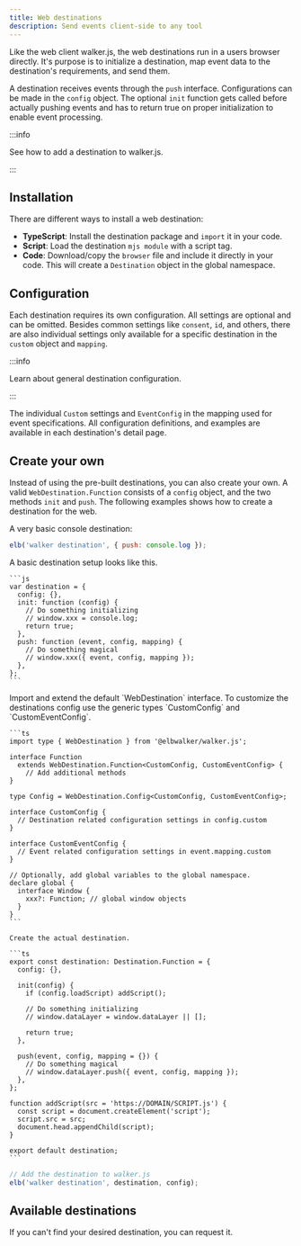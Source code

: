```yaml
---
title: Web destinations
description: Send events client-side to any tool
---
```



Like the&nbsp;<Link to="../../clients/walkerjs">web client walker.js</Link>, the
web destinations run in a users browser directly. It's purpose is to initialize
a destination, <Link to="../destinations/#mapping">map event</Link> data to the
destination's requirements, and send them.

A destination receives events through the `push` interface. Configurations can
be made in the `config` object. The optional `init` function gets called before
actually pushing events and has to return true on proper initialization to
enable event processing.

:::info

See how to&nbsp;<Link to="../../clients/walkerjs/commands#destinations">add a
destination to walker.js</Link>.

:::

## Installation

There are different ways to install a web destination:

- **TypeScript**: Install the destination package and `import` it in your code.
- **Script**: Load the destination `mjs module` with a script tag.
- **Code**: Download/copy the `browser` file and include it directly in your
  code. This will create a `Destination` object in the global namespace.

## Configuration

Each destination requires its own configuration. All settings are optional and
can be omitted. Besides common settings like `consent`, `id`, and others, there
are also individual settings only available for a specific destination in the
`custom` object and `mapping`.

:::info

Learn about&nbsp;<Link to="../../destinations/#configuration">general
destination configuration</Link>.

:::

The individual `Custom` settings and `EventConfig` in the mapping used for event
specifications. All configuration definitions, and examples are available in
each destination's detail page.

## Create your own

Instead of using the pre-built destinations, you can also create your own. A
valid `WebDestination.Function` consists of a `config` object, and the two
methods `init` and `push`. The following examples shows how to create a
destination for the web.

A very basic console destination:

```js
elb('walker destination', { push: console.log });
```

<Tabs>
  <TabItem value="js" label="JavaScript" default>
    A basic destination setup looks like this.

    ```js
    var destination = {
      config: {},
      init: function (config) {
        // Do something initializing
        // window.xxx = console.log;
        return true;
      },
      push: function (event, config, mapping) {
        // Do something magical
        // window.xxx({ event, config, mapping });
      },
    };
    ```

  </TabItem>
  <TabItem value="ts" label="TypeScript" default>
    Import and extend the default `WebDestination` interface.
    To customize the destinations config use the generic types `CustomConfig`
    and `CustomEventConfig`.

    ```ts
    import type { WebDestination } from '@elbwalker/walker.js';

    interface Function
      extends WebDestination.Function<CustomConfig, CustomEventConfig> {
        // Add additional methods
    }

    type Config = WebDestination.Config<CustomConfig, CustomEventConfig>;

    interface CustomConfig {
      // Destination related configuration settings in config.custom
    }

    interface CustomEventConfig {
      // Event related configuration settings in event.mapping.custom
    }

    // Optionally, add global variables to the global namespace.
    declare global {
      interface Window {
        xxx?: Function; // global window objects
      }
    }
    ```

    Create the actual destination.

    ```ts
    export const destination: Destination.Function = {
      config: {},

      init(config) {
        if (config.loadScript) addScript();

        // Do something initializing
        // window.dataLayer = window.dataLayer || [];

        return true;
      },

      push(event, config, mapping = {}) {
        // Do something magical
        // window.dataLayer.push({ event, config, mapping });
      },
    };

    function addScript(src = 'https://DOMAIN/SCRIPT.js') {
      const script = document.createElement('script');
      script.src = src;
      document.head.appendChild(script);
    }

    export default destination;
    ```

  </TabItem>
</Tabs>

```js
// Add the destination to walker.js
elb('walker destination', destination, config);
```

## Available destinations

If you can't find your desired destination, you
can&nbsp;<Link to="https://github.com/elbwalker/walkerOS/issues/new?assignees=&labels=&template=feature_request.md&title=">request
it</Link>.


<DocCardList />
